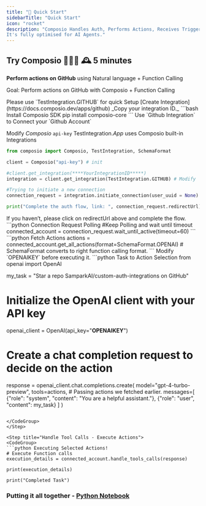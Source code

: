```yaml
---
title: "🚀 Quick Start"
sidebarTitle: "Quick Start"
icon: "rocket"
description: "Composio Handles Auth, Performs Actions, Receives Triggers for your users. 
It's fully optimised for AI Agents."
---
```


## Try Composio 🧑🏻‍💻 🕰️ 5 minutes
**Perform actions on GitHub** using Natural language + Function Calling


<Tip>Goal: Perform actions on GitHub with Composio + Function Calling</Tip>

<Steps> 
<Step title="Setting Up GitHub Integration">
<AccordionGroup title="Select the option that suits you best.">
<Accordion title="Use Test Integration (Default) - Easy Start">
Please use `TestIntegration.GITHUB` for quick Setup 
</Accordion>
<Accordion title="Create your Integration - By Registering Github Developer App">
[Create Integration](https://docs.composio.dev/apps/github) _Copy your integration ID._
</Accordion>
</AccordionGroup>

</Step>

<Step title="Authenticating Github">
<CodeGroup>
```bash Install Composio SDK 
pip install composio-core
```
</CodeGroup>
Use `Github Integration` to Connect your `Github Account`

Modify *Composio* `api-key` 
<Tip> TestIntegration.*App* uses Composio built-in Integrations </Tip>
<CodeGroup>
```python Auth via OAuth 
from composio import Composio, TestIntegration, SchemaFormat

client = Composio("api-key") # init

#client.get_integration(****YourIntegrationID*****)
integration = client.get_integration(TestIntegration.GITHUB) # Modify

#Trying to initiate a new connection
connection_request = integration.initiate_connection(user_uuid = None)

print("Complete the auth flow, link: ", connection_request.redirectUrl)

```

</CodeGroup>
</Step>
<Step title="Wait for Connection">
  If you haven’t, please click on redirectUrl above and complete the flow.
  <CodeGroup>
    ```python Connection Request Polling
    #Keep Polling and wait until timeout
    connected_account = connection_request.wait_until_active(timeout=60)
    ```
  </CodeGroup>
</Step>

<Step title="Supported Actions">
  <CodeGroup>
    ```python Fetch Actions
    actions = connected_account.get_all_actions(format=SchemaFormat.OPENAI)
    # SchemaFormat converts to right function calling format.
    ```
  </CodeGroup>

</Step>

<Step title="Using Function Call">
Modify `OPENAIKEY` before executing it.
<CodeGroup>
```python Task to Action Selection
from openai import OpenAI

my_task = "Star a repo SamparkAI/custom-auth-integrations on GitHub"

# Initialize the OpenAI client with your API key
openai_client = OpenAI(api_key="******OPENAIKEY******")

# Create a chat completion request to decide on the action
response = openai_client.chat.completions.create(
model="gpt-4-turbo-preview",
tools=actions, # Passing actions we fetched earlier.
messages=[
    {"role": "system", "content": "You are a helpful assistant."},
    {"role": "user", "content": my_task}
  ]
)
```

</CodeGroup>
</Step>

<Step title="Handle Tool Calls - Execute Actions">
<CodeGroup>
```python Executing Selected Actions!
# Execute Function calls
execution_details = connected_account.handle_tools_calls(response)

print(execution_details)

print("Completed Task")

```

</CodeGroup>
</Step>
</Steps>

### Putting it all together - [Python Notebook](https://github.com)
